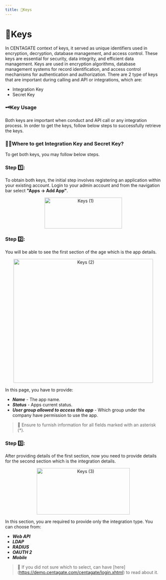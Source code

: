 ```yaml
---
title: 🔑Keys
---
```


# 🔑Keys

In CENTAGATE context of keys, it served as unique identifiers used in encryption, decryption, database management, and access control. These keys are essential for security, data integrity, and efficient data management. Keys are used in encryption algorithms, database management systems for record identification, and access control mechanisms for authentication and authorization. There are 2 type of keys that are important during calling and API or integrations, which are:
- Integration Key
- Secret Key

### 🗝️Key Usage

Both keys are important when conduct and API call or any integration process. In order to get the keys, follow below steps to successfully retrieve the keys.


### 🤔💭Where to get Integration Key and Secret Key?
To get both keys, you may follow below steps. 

### Step 1️⃣:
To obtain both keys, the initial step involves registering an application within your existing account. Login to your admin account and from the navigation bar select **"Apps → Add App"**.

&#x20;    
<p align="center">
  <img 
    src="https://raw.githubusercontent.com/signingclouddev/CentagateDocs/main/image/1.4 Developer Guide/1.4.2 Integration Guide/integrationguide(1).png" 
    width="250" 
    height="100" 
    alt="Keys (1)"
  />
</p>

### Step 2️⃣:
You will be able to see the first section of the age which is the app details.

&#x20;    
<p align="center">
  <img 
    src="https://raw.githubusercontent.com/signingclouddev/CentagateDocs/main/image/1.4 Developer Guide/1.4.2 Integration Guide/integrationguide(2).png" 
    width="450" 
    height="400" 
    alt="Keys (2)"
  />
</p>

In this page, you have to provide:
- ***Name*** - The app name.
- ***Status*** - Apps current status.
- ***User group allowed to access this app*** - Which group under the company have permission to use the app.

> 🔴 Ensure to furnish information for all fields marked with an asterisk (*).

### Step 3️⃣:
After providing details of the first section, now you need to provide details for the second section which is the integration details.

&#x20;    
<p align="center">
  <img 
    src="https://raw.githubusercontent.com/signingclouddev/CentagateDocs/main/image/1.4 Developer Guide/1.4.2 Integration Guide/keys(1).png" 
    width="300" 
    height="150" 
    alt="Keys (3)"
  />
</p>

In this section, you are required to provide only the integration type. You can choose from: 
- ***Web API***
- ***LDAP***
- ***RADIUS***
- ***OAUTH 2***
- ***Mobile***

> 🔵 If you did not sure which to select, can have [here] (https://demo.centagate.com/centagate/login.xhtml) to read about it.
